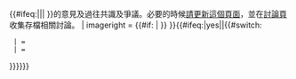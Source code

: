 {{#ifeq:{{NAMESPACE}}|{{ns:0}}|{{essay-like|{{{1|article}}}|{{{2|}}}|date={{{date|}}}}}|{{ombox
|type       = notice
|image      = [[File:Essay.svg|30px|本頁面是一篇論述摘要]]
|text       = '''本文是一篇[[:Category:維基百科論述|論述]]摘要'''，並不是[[Wikipedia:方針與指引|方針與指引]]，僅選擇性摘要維基編者{{#if:{{{interprets|}}}|對{{#ifexist:{{{interprets}}}|[[{{{interprets}}}]]|{{{interprets|}}} }} }}的意見及過往共識及爭議。必要的時候[[Wikipedia:勇于更新页面|請更新這個頁面]]，並在[[{{TALKPAGENAME}}|討論頁]]收集存檔相關討論。
| imageright = {{#if:{{{1|}}} | {{Ombox/Shortcut|{{{1|}}}|{{{2|}}}|{{{3|}}}|{{{4|}}}|{{{5|}}} }} }}
}}{{#ifeq:{{{demo}}}|yes||<includeonly>{{#switch:{{NAMESPACE}}
  |{{ns:4}} = {{{category|[[Category:維基百科論述|{{PAGENAME}}]]}}}
  |{{ns:2}} = {{{category|[[Category:維基用戶論述|{{PAGENAME}}]]}}}
}}</includeonly>}}}}<noinclude>

[[Category:維基計畫頁模板|{{PAGENAME}}]]
</noinclude>